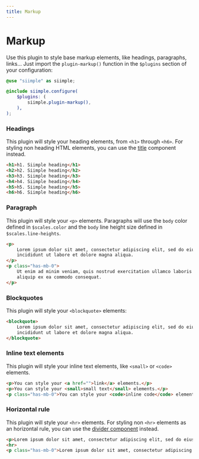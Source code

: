 ```yaml
---
title: Markup
---
```


# Markup

Use this plugin to style base markup elements, like headings, paragraphs, links... Just import the `plugin-markup()` function in the `$plugins` section of your configuration:

```scss
@use "siimple" as siimple;

@include siimple.configure(
    $plugins: (
        siimple.plugin-markup(),
    ),
);
```


### Headings

This plugin will style your heading elements, from `<h1>` through `<h6>`. For styling non heading HTML elements, you can use the [title](/components/title) component instead.

```html live=true
<h1>h1. Siimple heading</h1>
<h2>h2. Siimple heading</h2>
<h3>h3. Siimple heading</h3>
<h4>h4. Siimple heading</h4>
<h5>h5. Siimple heading</h5>
<h6>h6. Siimple heading</h6>
```


### Paragraph

This plugin will style your `<p>` elements. Paragraphs will use the `body` color defined in `$scales.color` and the `body` line height size defined in `$scales.line-heights`.

```html live=true
<p>
    Lorem ipsum dolor sit amet, consectetur adipiscing elit, sed do eiusmod tempor 
    incididunt ut labore et dolore magna aliqua.
</p>
<p class="has-mb-0">
    Ut enim ad minim veniam, quis nostrud exercitation ullamco laboris nisi ut 
    aliquip ex ea commodo consequat. 
</p>
```


### Blockquotes

This plugin will style your `<blockquote>` elements:

```html live=true
<blockquote>
    Lorem ipsum dolor sit amet, consectetur adipiscing elit, sed do eiusmod tempor 
    incididunt ut labore et dolore magna aliqua.
</blockquote>
```


### Inline text elements

This plugin will style your inline text elements, like `<small>` or `<code>` elements.

```html live=true
<p>You can style your <a href="">link</a> elements.</p>
<p>You can style your <small>small text</small> elements.</p>
<p class="has-mb-0">You can style your <code>inline code</code> elements.</p>
```


### Horizontal rule

This plugin will style your `<hr>` elements. For styling non `<hr>` elements as an horizontal rule, you can use the [divider component](/components/divider) instead.

```html live=true
<p>Lorem ipsum dolor sit amet, consectetur adipiscing elit, sed do eiusmod...</p>
<hr>
<p class="has-mb-0">Lorem ipsum dolor sit amet, consectetur adipiscing elit...</p>
```
